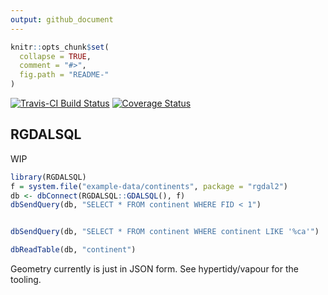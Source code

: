 ```yaml
---
output: github_document
---
```


<!-- README.md is generated from README.Rmd. Please edit that file -->

```r
knitr::opts_chunk$set(
  collapse = TRUE,
  comment = "#>",
  fig.path = "README-"
)
```

[![Travis-CI Build Status](https://travis-ci.org/mdsumner/RGDALSQL.svg?branch=master)](https://travis-ci.org/mdsumner/RGDALSQL)
[![Coverage Status](https://img.shields.io/codecov/c/github/mdsumner/RGDALSQL/master.svg)](https://codecov.io/github/mdsumner/RGDALSQL?branch=master)


## RGDALSQL

WIP

```r
library(RGDALSQL)
f = system.file("example-data/continents", package = "rgdal2")
db <- dbConnect(RGDALSQL::GDALSQL(), f)
dbSendQuery(db, "SELECT * FROM continent WHERE FID < 1")


dbSendQuery(db, "SELECT * FROM continent WHERE continent LIKE '%ca'")

dbReadTable(db, "continent")
```

Geometry currently is just in JSON form. See hypertidy/vapour for the tooling. 

